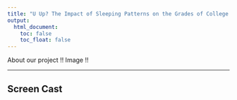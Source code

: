 ```yaml
---
title: "U Up? The Impact of Sleeping Patterns on the Grades of College Students (TO BE EDITED)"
output: 
  html_document:
    toc: false
    toc_float: false
---
```


About our project !! Image !!


-----


## Screen Cast 

